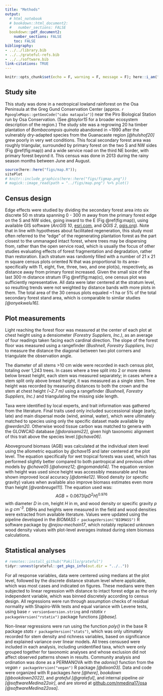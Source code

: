 ```yaml
---
title: "Methods"
output: 
  # html_notebook
  # bookdown::html_document2:
  #   number_sections: FALSE
  bookdown::pdf_document2:
    number_sections: FALSE
    toc: FALSE
bibliography: 
- ../../library.bib
- ../../grateful-refs.bib
- ../../software.bib
link-citations: TRUE
---
```




```r
knitr::opts_chunk$set(echo = F, warning = F, message = F); here::i_am("article/methods.Rmd"); library(tidyverse)
```



## Study site



This study was done in a neotropical lowland rainforest on the Osa Peninsula at the Greg Gund Conservation Center (approx. `r RgoogleMaps::getGeoCode("cabo matapalo")`) near the Piro Biological Station run by Osa Conservation.
(See *@taylor15* for a broader ecosystem description of the region.)
The study site was a regrowing 20 ha timber plantation of *Bombacompsis quinata* abandoned in ~1990 after the vulnerably dry-adapted species from the Guanacaste region
<!-- @perezcordero02; -->
*[@hulshof20]* grew poorly in very wet conditions.
This focal secondary forest area was roughly triangular, surrounded by primary forest on the two S and NW sides (Fig \@ref(fig:map)) and a wide service road on the third NE border, with primary forest beyond it.
This census was done in 2013 during the rainy season months between June and August.

```r
source(here::here("figs/map.R"));
sitePlot
# knitr::include_graphics(here::here("figs/figmap.png"))
# magick::image_read(path = "../figs/map.png") %>% plot()
```

<!-- ![**Fig 1**](../figs/map.png) -->



## Census design



Edge effects were studied by dividing the secondary forest area into six discrete 50 m strata spanning 0 - 300 m away from the primary forest edge on the S and NW sides, going inward to the E (Fig \@ref(fig:map)), using available GIS software (*ArcGIS 10*, [esri.com](esri.com), and *QGIS 2*, [qgis.org](qgis.org)).
Note that in line with hypotheses about facilitated regeneration, this study most often referred to the "edge" of the regenerating plantation forest as the part closest to the unmanaged intact forest, where trees may be dispersing from, rather than the open service road, which is usually the focus of other studies evaluating effects of forest fragmentation and degradation, rather than restoration.
Each stratum was randomly filled with a number of 21 x 21 m square census plots oriented N that was proportional to its area--specifically with 11, eight, five, three, two, and one plot(s), respectively, as distance away from primary forest increased.
Given the small size of the last 300 m distance stratum (Fig \@ref(fig:map)c), one census plot was sufficiently representative.
All data were later centered at the stratum level, so resulting trends were not weighted by distance bands with more plots in them. 
The total area of the 30 census plots equaled ~1 ha or 5% of the total secondary forest stand area, which is comparable to similar studies *[@onyekwelu16]*.



## Plot measurements 
<!-- / Data collection -->



<!-- ### Canopy cover and topography -->



Light reaching the forest floor was measured at the center of each plot at chest height using a densiometer *(Forestry Suppliers, Inc.)*, as an average of four readings taken facing each cardinal direction.
<!-- ### [Topography] -->
The slope of the forest floor was measured using a rangefinder *(Bushnell, Forestry Suppliers, Inc)* to measure the distance the diagonal between two plot corners and triangulate the observation angle.


<!-- ### Tree measurements -->


The diameter of all stems >10 cm wide were recorded in each census plot, totaling over 1,243 trees.
<!-- Following common forestry guidelines,  -->
In cases where a tree split into 2 or more stems below breast height, each stem was measured separately; in cases where a stem split only above breast height, it was measured as a single stem. 
Tree height was recorded by measuring distances to both the crown and the stem at chest height *(~2.7 m)* using a rangefinder *(Bushnell, Forestry Suppliers, Inc.)* and triangulating the missing side length.

Taxa were identified by local experts, 
and trait information was gathered from the literature.
Final traits used only included successional stage (early, late) and main dispersal mode (wind, animal, water), which were ultimately matched to species using only the specific dataset made available by *@werden20*.
Otherwise wood tissue carbon was matched to genera with the GLOWCAD database *[@doraisami22]*, given high taxonomic alignment of this trait above the species level *[@chave06]*.



<!-- ### Aboveground biomass -->



Aboveground biomass (AGB) was calculated at the individual stem level using the allometric equation by *@chave15* and later centered at the plot level.
The equation specifically for wet tropical forests was used, which has performed slightly better compared to both pantropical and previous other models by *@chave05 [@alvarez12; @ngomanda14]*.
The equation version with height was used since height was accessibly measurable and has shown improved local accuracy *[@domke12]*.
<!-- [@khan20]* -->
Wood density (or specific gravity) values when available also improve biomass estimates even more than height *[@vanbreugel11]*.
The equation used was: 
$${AGB} = 0.0673 (p D^2 H)^{0.976}$$ 
with diameter *D* in cm, height *H* in m, and wood density or specific gravity *p* in *g cm^-3^*.
DBHs and heights were measured in the field and wood densities were extracted from available literature. 
<!-- Where information was limited, values at the genus level were used and unrepresented taxa were assumed to be *0.58* following World Agroforestry Database guidelines [(worldagroforestry.org)](worldagroforestry.org). -->
<!-- *[References used for this step are given in *Table S1*.] * -->
Values were updated using the pipeline developed in the *BIOMASS* `r packageVersion("BIOMASS")` R software package by *@rejou-mechain17*, which notably replaced unknown wood density values with plot-level averages instead during stem biomass calculations. 
<!-- However, these updates did not appear to change the main results of this study. -->


## Statistical analyses



```r
# remotes::install_github("Pakillo/grateful")
tidyr::unnest(grateful::get_pkgs_info(out.dir = "../.."))
```

For all response variables, data were centered using medians at the plot level, followed by the discrete distance stratum level where applicable, which was most cases and indicated on figures. 
These medians were then subjected to linear regression with distance to intact forest edge as the only independent variable, which was binned discretely according to census design.
All regressions were run through assumption checks of residual normality with Shapiro-Wilk tests and equal variance with Levene tests, using base `r version$version.string` and *rstatix* `r packageVersion("rstatix")` package functions *[@base]*.
 <!-- including biomass converted to a per hectare basis,  -->

<!-- Correlated variables were grouped into multi-way ANOVAs---namely biomass, wood density, and diameter in one group; and height, stem density, and wood density in a different group.  -->
Non-linear regressions were run using the function *poly()* in the base R package *stats* `r packageVersion("stats")`, 
which was only ultimately recorded for stem density and richness variables, based on significance and explained variance over linear models. 
All trees censused were included in each analysis, including unidentified taxa, which were only grouped together for taxonomic analyses and whose exclusion did not affect observed patterns shown in results.
Community analysis and ordination was done as a PERMANOVA with the *adonis()* function from the *vegan* `r packageVersion("vegan")` R package *[@dixon03]*.
Data and code were organized with R packages *here* *[@here]*, *bookdown* *[@bookdown2022]*, and *grateful* *[@grateful]*, and internal pipeline *oir* *[@softwareMedina22oir]*, and are stored at [github.com/nmedina17/osa](github.com/nmedina17/osa) *[@softwareMedina22osa]*.

<!-- -   Allen and Kim (2020) as some justification for family-level analysis (their MI forest site shares \~6 / their 20 families with this site) -->

<!-- -   Neighborhood influence metric (Lorimer 1983, applied in Looney et al 2016) -->


<!-- - justify metrics, i.e. entropy vs. hists -->
